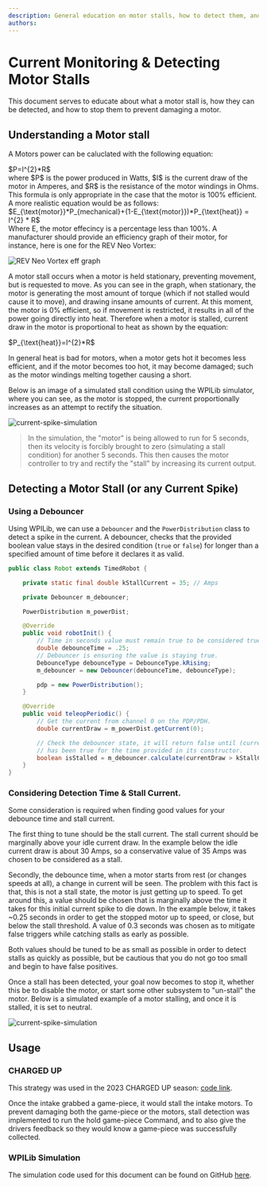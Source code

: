 ```yaml
---
description: General education on motor stalls, how to detect them, and how to react to prevent them.
authors: 
---
```

# Current Monitoring & Detecting Motor Stalls

This document serves to educate about what a motor stall is,
how they can be detected, and how to stop them to prevent damaging a motor.

## Understanding a Motor stall

A Motors power can be caluclated with the following equation:
<div style={{display: "flex",justifyContent: "center",}}>
$P=I^{2}*R$
</div>
where $P$ is the power produced in Watts, $I$ is the current draw of the motor in Amperes, and $R$ is the resistance of the motor windings in Ohms. This formula is only appropriate in the case that the motor is 100% efficient. A more realistic equation would be as follows:
<div style={{display: "flex",justifyContent: "center",}}>
$E_{\text{motor}}*P_{mechanical}+(1-E_{\text{motor}})*P_{\text{heat}} = I^{2} * R$
</div>
Where E, the motor effecincy is a percentage less than 100%. A manufacturer should provide an efficiency graph of their motor, for instance, here is one for the REV Neo Vortex:

![REV Neo Vortex eff graph](/programming/current-monitoring/vortex-eff.png)

A motor stall occurs when a motor is held stationary, preventing movement, but is requested to move.
As you can see in the graph, when stationary, the motor is generating the most amount of torque 
(which if not stalled would cause it to move), and drawing insane amounts of current.
At this moment, the motor is 0% efficient, so if movement is restricted, 
it results in all of the power going directly into heat.
Therefore when a motor is stalled, current draw in the motor is proportional to heat as shown by the equation:
<div style={{display: "flex",justifyContent: "center",}}>
$P_{\text{heat}}=I^{2}*R$
</div>

In general heat is bad for motors, when a motor gets hot it becomes less efficient,
and if the motor becomes too hot, it may become damaged;
such as the motor windings melting together causing a short.

Below is an image of a simulated stall condition using the WPILib simulator, where you can see,
as the motor is stopped, the current proportionally increases as an attempt to rectify the situation.

![current-spike-simulation](/programming/current-monitoring/current-spike-sim.png)

> In the simulation, the "motor" is being allowed to run for 5 seconds,
> then its velocity is forcibly brought to zero \(simulating a stall condition) for another 5 seconds.
> This then causes the motor controller to try and rectify the "stall" by increasing its current output.

## Detecting a Motor Stall (or any Current Spike)

### Using a Debouncer
Using WPILib, we can use a `Debouncer` and the `PowerDistribution` class to detect a spike in the current.
A debouncer, checks that the provided boolean value stays in the desired condition
(`true` or `false`) for longer than a specified amount of time before it declares it as valid.

```java showLineNumbers, filename="Robot.java"
public class Robot extends TimedRobot {

    private static final double kStallCurrent = 35; // Amps

    private Debouncer m_debouncer;

    PowerDistribution m_powerDist;

    @Override
    public void robotInit() {
        // Time in seconds value must remain true to be considered true.
        double debounceTime = .25;
        // Debouncer is ensuring the value is staying true.
        DebounceType debounceType = DebounceType.kRising;
        m_debouncer = new Debouncer(debounceTime, debounceType);

        pdp = new PowerDistribution();
    }

    @Override
    public void teleopPeriodic() {
        // Get the current from channel 0 on the PDP/PDH.
        double currentDraw = m_powerDist.getCurrent(0);

        // Check the debouncer state, it will return false until (currentDraw > kStallCurrent)
        // has been true for the time provided in its constructor.
        boolean isStalled = m_debouncer.calculate(currentDraw > kStallCurrent);
    }
}
```

### Considering Detection Time & Stall Current.
Some consideration is required when finding good values for your debounce time and stall current.

The first thing to tune should be the stall current. The stall current should be marginally above your idle current draw.
In the example below the idle current draw is about 30 Amps,
so a conservative value of 35 Amps was chosen to be considered as a stall.

Secondly, the debounce time, when a motor starts from rest \(or changes speeds at all), a change in current will be seen.
The problem with this fact is that, this is not a stall state, the motor is just getting up to speed.
To get around this, a value should be chosen that is marginally above the time it takes for this initial current spike to die down.
In the example below, it takes ~0.25 seconds in order to get the stopped motor up to speed, or close, but below the stall threshold.
A value of 0.3 seconds was chosen as to mitigate false triggers while catching stalls as early as possible.

Both values should be tuned to be as small as possible in order to detect stalls as quickly as possible,
but be cautious that you do not go too small and begin to have false positives.

Once a stall has been detected, your goal now becomes to stop it, whether this be to disable the motor,
or start some other subsystem to "un-stall" the motor. Below is a simulated example of a motor stalling,
and once it is stalled, it is set to neutral.

![current-spike-simulation](/programming/current-monitoring/stall-stopped.png)

## Usage

### CHARGED UP
This strategy was used in the 2023 CHARGED UP season: [code link](https://github.com/Tigerbotics7125/FRC2023/blob/main/src/main/java/io/github/tigerbotics7125/robot/subsystem/Intake.java#L167).

Once the intake  grabbed a game-piece, it would stall the intake motors.
To prevent damaging both the game-piece or the motors, stall detection was implemented to run the hold game-piece Command,
and to also give the drivers feedback so they would know a game-piece was successfully collected.

### WPILib Simulation
The simulation code used for this document can be found on GitHub [here](https://github.com/Tigerbotics7125/motor-stall-detection-sim).

